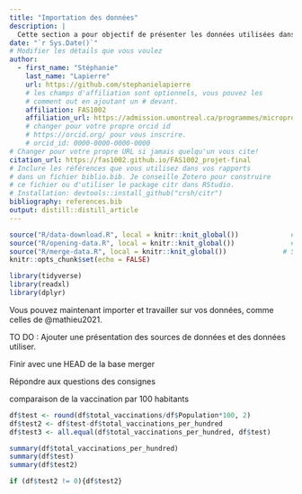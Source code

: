 ```yaml
---
title: "Importation des données"
description: | 
  Cette section a pour objectif de présenter les données utilisées dans ce rapport ainsi que leur source.
date: "`r Sys.Date()`"
# Modifier les détails que vous voulez
author:
  - first_name: "Stéphanie"
    last_name: "Lapierre"
    url: https://github.com/stephanielapierre
    # les champs d'affiliation sont optionnels, vous pouvez les
    # comment out en ajoutant un # devant.
    affiliation: FAS1002
    affiliation_url: https://admission.umontreal.ca/programmes/microprogramme-de-1er-cycle-en-analyse-des-megadonnees-en-sciences-humaines-et-sociales/structure-du-programme/
    # changer pour votre propre orcid id
    # https://orcid.org/ pour vous inscrire.
    # orcid_id: 0000-0000-0000-0000
# Changer pour votre propre URL si jamais quelqu'un vous cite!
citation_url: https://fas1002.github.io/FAS1002_projet-final
# Inclure les références que vous utilisez dans vos rapports
# dans un fichier biblio.bib. Je conseille Zotero pour construire
# ce fichier ou d'utiliser le package citr dans RStudio.
# Installation: devtools::install_github("crsh/citr")
bibliography: references.bib
output: distill::distill_article
---
```


```r
source("R/data-download.R", local = knitr::knit_global())             # Script pour le téléchargement des données
source("R/opening-data.R", local = knitr::knit_global())              # Script pour l'ouverture et le traitement des données
source("R/merge-data.R", local = knitr::knit_global())              # Script pour la fusion des données
knitr::opts_chunk$set(echo = FALSE)
```

```r
library(tidyverse)
library(readxl)
library(dplyr)
```

Vous pouvez maintenant importer et travailler sur vos données, comme celles de @mathieu2021.

TO DO : Ajouter une présentation des sources de données et des données utiliser.

Finir avec une HEAD de la base merger

Répondre aux questions des consignes


comparaison de la vaccination par 100 habitants
```r
df$test <- round(df$total_vaccinations/df$Population*100, 2)
df$test2 <- df$test-df$total_vaccinations_per_hundred
df$test3 <- all.equal(df$total_vaccinations_per_hundred, df$test)

summary(df$total_vaccinations_per_hundred)
summary(df$test)
summary(df$test2)

if (df$test2 != 0){df$test2}
```


